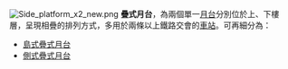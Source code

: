 [[File:Side_platform_x2_new.png|thumb]]
'''疊式月台'''，為兩個單一[[月台|月台]]分別位於上、下樓層，呈現相疊的排列方式，多用於兩條以上鐵路交會的[[鐵路車站|車站]]。可再細分為：
*[[島式疊式月台|島式疊式月台]]
*[[側式疊式月台|側式疊式月台]]

{{disambig|Cat=四字建築物消歧義}}